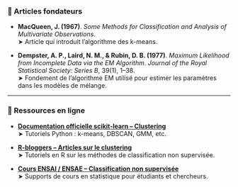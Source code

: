 ### 🔹 Articles fondateurs

- **MacQueen, J. (1967)**. *Some Methods for Classification and Analysis of Multivariate Observations*.  
  ➤ Article qui introduit l’algorithme des k-means.

- **Dempster, A. P., Laird, N. M., & Rubin, D. B. (1977)**. *Maximum Likelihood from Incomplete Data via the EM Algorithm*. *Journal of the Royal Statistical Society: Series B*, 39(1), 1–38.  
  ➤ Fondement de l’algorithme EM utilisé pour estimer les paramètres dans les modèles de mélange.

---

### 🔹 Ressources en ligne

- [**Documentation officielle scikit-learn – Clustering**](https://scikit-learn.org/stable/modules/clustering.html)  
  ➤ Tutoriels Python : k-means, DBSCAN, GMM, etc.

- [**R-bloggers – Articles sur le clustering**](https://www.r-bloggers.com/tag/clustering/)  
  ➤ Tutoriels en R sur les méthodes de classification non supervisée.

- [**Cours ENSAI / ENSAE – Classification non supervisée**](https://ensae.fr/)  
  ➤ Supports de cours en statistique pour étudiants et chercheurs.
